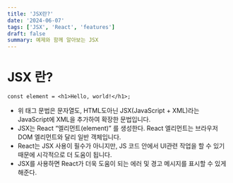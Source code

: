 ```yaml
---
title: 'JSX란?'
date: '2024-06-07'
tags: ['JSX', 'React', 'features']
draft: false
summary: 예제와 함께 알아보는 JSX
---
```


# JSX 란?

```JSX
const element = <h1>Hello, world!</h1>;
```

- 위 태그 문법은 문자열도, HTML도아닌 JSX(JavaScript + XML)라는 JavaScript에 XML을 추가하여 확장한 문법입니다.
- JSX는 React “엘리먼트(element)” 를 생성한다. React 엘리먼트는 브라우저 DOM 엘리먼트와 달리 일반 객체입니다.
- React는 JSX 사용이 필수가 아니지만, JS 코드 안에서 UI관련 작업을 할 수 있기 때문에 시각적으로 더 도움이 됩니다.
- JSX를 사용하면 React가 더욱 도움이 되는 에러 및 경고 메시지를 표시할 수 있게 해준다.
